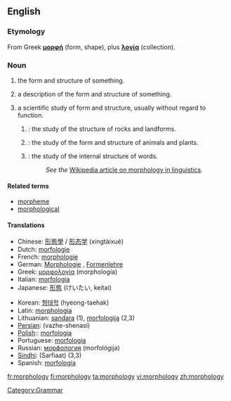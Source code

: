 ==English==
[[Category:Grammar]]
===Etymology===
From Greek '''[[μορφή]]''' (form, shape), plus '''[[λογία]]''' (collection).

===Noun===
{{en-noun|morphologi|es|-}}

#{{countable}}the form and structure of something.
#{{countable}}a description of the form and structure of something.
#{{uncountable}}a scientific study of form and structure, usually without regard to function.
##{{geology}}: the study of the structure of rocks and landforms.
##{{biology}}: the study of the form and structure of animals and plants.
##{{linguistics}}: the study of the internal structure of words. 
##:''See the'' [[w:morphology (linguistics)| Wikipedia article on morphology in linguistics]].

====Related terms====
*[[morpheme]]
*[[morphological]]

==== Translations ====
{{top}}
*Chinese: [[形態學]] / [[形态学]] (xíngtàixué)
*Dutch: [[morfologie]] {{f}}
*French: [[morphologie]] {{f}}
*German: [[Morphologie]] {{f}}, [[Formenlehre]] {{f}}
*Greek: [[μορφολογία]] (morphología) {{f}}
*Italian: [[morfologia]] {{f}}
*Japanese: [[形態]] (けいたい, keitai)
{{mid}}
*Korean: [[형태학]] (hyeong-taehak)
*Latin: [[morphologia]]
*Lithuanian: [[sandara]] {{f}} (1), [[morfologija]] {{f}} (2,3)
*[[Persian]]: {{FAchar|[[واژهشناسی]]}} (vazhe-shenasi)
*[[Polish]]:: [[morfologia]] {{f}}
*Portuguese: [[morfologia]] {{f}}
*Russian: [[морфология]] (morfológija) {{f}}
*[[Sindhi]]: {{SDchar|[[صرفيات]]}} (Sarfiaat) {{f}} (3,3) 
*Spanish: [[morfología]] {{f}}
{{bottom}}

[[fr:morphology]]
[[fi:morphology]]
[[ta:morphology]]
[[vi:morphology]]
[[zh:morphology]]